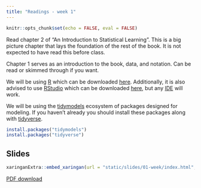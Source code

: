 ```yaml
---
title: "Readings - week 1"
---
```


```r
knitr::opts_chunk$set(echo = FALSE, eval = FALSE)
```

Read chapter 2 of "An Introduction to Statistical Learning". This is a big picture chapter that lays the foundation of the rest of the book. It is not expected to have read this before class.

Chapter 1 serves as an introduction to the book, data, and notation. Can be read or skimmed through if you want.

We will be using [R](https://cran.r-project.org/) which can be downloaded [here](https://cran.r-project.org/). Additionally, it is also advised to use [RStudio](https://rstudio.com/) which can be downloaded [here](https://rstudio.com/products/rstudio/download/#download), but any [IDE](https://en.wikipedia.org/wiki/Integrated_development_environment) will work.

We will be using the [tidymodels](https://www.tidymodels.org/) ecosystem of packages designed for modeling. If you haven't already you should install these packages along with [tidyverse](https://www.tidyverse.org/).

```r
install.packages("tidymodels")
install.packages("tidyverse")
```

## Slides

```r
xaringanExtra::embed_xaringan(url = "static/slides/01-week/index.html", ratio = "16:9")
```

[PDF download](static/slides/01-week/01-week.pdf)
